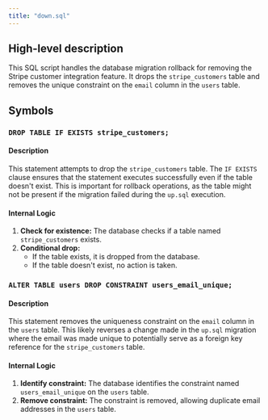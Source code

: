```yaml
---
title: "down.sql"
---
```


## High-level description
This SQL script handles the database migration rollback for removing the Stripe customer integration feature. It drops the `stripe_customers` table and removes the unique constraint on the `email` column in the `users` table.

## Symbols

### `DROP TABLE IF EXISTS stripe_customers;`
#### Description
This statement attempts to drop the `stripe_customers` table. The `IF EXISTS` clause ensures that the statement executes successfully even if the table doesn't exist. This is important for rollback operations, as the table might not be present if the migration failed during the `up.sql` execution.

#### Internal Logic
1. **Check for existence:** The database checks if a table named `stripe_customers` exists.
2. **Conditional drop:**
   - If the table exists, it is dropped from the database.
   - If the table doesn't exist, no action is taken.

### `ALTER TABLE users DROP CONSTRAINT users_email_unique;`
#### Description
This statement removes the uniqueness constraint on the `email` column in the `users` table. This likely reverses a change made in the `up.sql` migration where the email was made unique to potentially serve as a foreign key reference for the `stripe_customers` table.

#### Internal Logic
1. **Identify constraint:** The database identifies the constraint named `users_email_unique` on the `users` table.
2. **Remove constraint:** The constraint is removed, allowing duplicate email addresses in the `users` table.
